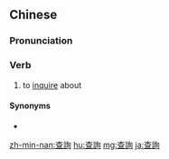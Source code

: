 {{also|查询}}
==Chinese==
{{zh-forms|s=查询}}

===Pronunciation===
{{zh-pron
|m=cháxún
|c=caa4 seon1
|mn=qz,tw:chhâ-sûn/xm:châ-sûn/zz:chêe-sûn
|cat=v
}}

===Verb===
{{zh-verb}}
# to [[inquire]] about

====Synonyms====
* {{zh-l|查問}}

[[zh-min-nan:查詢]]
[[hu:查詢]]
[[mg:查詢]]
[[ja:查詢]]
